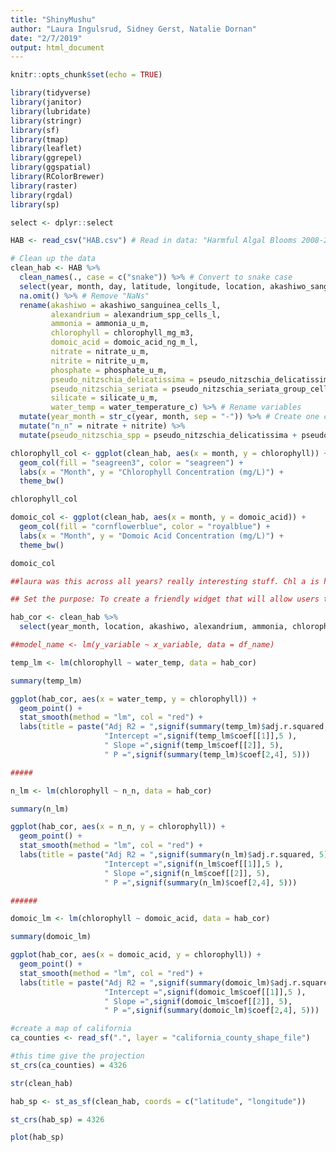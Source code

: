 ```yaml
---
title: "ShinyMushu"
author: "Laura Ingulsrud, Sidney Gerst, Natalie Dornan"
date: "2/7/2019"
output: html_document
---
```


```r
knitr::opts_chunk$set(echo = TRUE)
```

```r

library(tidyverse)
library(janitor)
library(lubridate)
library(stringr)
library(sf)
library(tmap)
library(leaflet)
library(ggrepel)
library(ggspatial)
library(RColorBrewer)
library(raster)
library(rgdal)
library(sp)

select <- dplyr::select

```

```r

HAB <- read_csv("HAB.csv") # Read in data: "Harmful Algal Blooms 2008-2019"

# Clean up the data
clean_hab <- HAB %>% 
  clean_names(., case = c("snake")) %>% # Convert to snake case
  select(year, month, day, latitude, longitude, location, akashiwo_sanguinea_cells_l, alexandrium_spp_cells_l, ammonia_u_m, chlorophyll_mg_m3, domoic_acid_ng_m_l, nitrate_u_m, nitrite_u_m, phosphate_u_m, pseudo_nitzschia_delicatissima_group_cells_l, pseudo_nitzschia_seriata_group_cells_l, silicate_u_m, water_temperature_c) %>% # Selected species that are correlated with HABs
  na.omit() %>% # Remove "NaNs" 
  rename(akashiwo = akashiwo_sanguinea_cells_l,
         alexandrium = alexandrium_spp_cells_l,
         ammonia = ammonia_u_m,
         chlorophyll = chlorophyll_mg_m3,
         domoic_acid = domoic_acid_ng_m_l,
         nitrate = nitrate_u_m,
         nitrite = nitrite_u_m,
         phosphate = phosphate_u_m,
         pseudo_nitzschia_delicatissima = pseudo_nitzschia_delicatissima_group_cells_l,
         pseudo_nitzschia_seriata = pseudo_nitzschia_seriata_group_cells_l,
         silicate = silicate_u_m,
         water_temp = water_temperature_c) %>% # Rename variables
  mutate(year_month = str_c(year, month, sep = "-")) %>% # Create one column of year and month of sample together
  mutate("n_n" = nitrate + nitrite) %>%
  mutate(pseudo_nitzschia_spp = pseudo_nitzschia_delicatissima + pseudo_nitzschia_seriata)## sum N+N concentrations


```

```r

chlorophyll_col <- ggplot(clean_hab, aes(x = month, y = chlorophyll)) +
  geom_col(fill = "seagreen3", color = "seagreen") +
  labs(x = "Month", y = "Chlorophyll Concentration (mg/L)") +
  theme_bw() 

chlorophyll_col

domoic_col <- ggplot(clean_hab, aes(x = month, y = domoic_acid)) +
  geom_col(fill = "cornflowerblue", color = "royalblue") +
  labs(x = "Month", y = "Domoic Acid Concentration (mg/L)") +
  theme_bw() 

domoic_col

##laura was this across all years? really interesting stuff. Chl a is highest in May but domoic acid is highest in April! 

```

```r

## Set the purpose: To create a friendly widget that will allow users to explore abiotic and biotic relationships relating to HAB occurence. ex)

hab_cor <- clean_hab %>%
  select(year_month, location, akashiwo, alexandrium, ammonia, chlorophyll, domoic_acid, n_n, phosphate, silicate,     water_temp)

##model_name <- lm(y_variable ~ x_variable, data = df_name)

temp_lm <- lm(chlorophyll ~ water_temp, data = hab_cor)

summary(temp_lm)

ggplot(hab_cor, aes(x = water_temp, y = chlorophyll)) +
  geom_point() +  
  stat_smooth(method = "lm", col = "red") +
  labs(title = paste("Adj R2 = ",signif(summary(temp_lm)$adj.r.squared, 5),
                     "Intercept =",signif(temp_lm$coef[[1]],5 ),
                     " Slope =",signif(temp_lm$coef[[2]], 5),
                     " P =",signif(summary(temp_lm)$coef[2,4], 5)))

#####

n_lm <- lm(chlorophyll ~ n_n, data = hab_cor)

summary(n_lm)

ggplot(hab_cor, aes(x = n_n, y = chlorophyll)) +
  geom_point() +  
  stat_smooth(method = "lm", col = "red") +
  labs(title = paste("Adj R2 = ",signif(summary(n_lm)$adj.r.squared, 5),
                     "Intercept =",signif(n_lm$coef[[1]],5 ),
                     " Slope =",signif(n_lm$coef[[2]], 5),
                     " P =",signif(summary(n_lm)$coef[2,4], 5)))

######

domoic_lm <- lm(chlorophyll ~ domoic_acid, data = hab_cor)

summary(domoic_lm)

ggplot(hab_cor, aes(x = domoic_acid, y = chlorophyll)) +
  geom_point() +  
  stat_smooth(method = "lm", col = "red") +
  labs(title = paste("Adj R2 = ",signif(summary(domoic_lm)$adj.r.squared, 5),
                     "Intercept =",signif(domoic_lm$coef[[1]],5 ),
                     " Slope =",signif(domoic_lm$coef[[2]], 5),
                     " P =",signif(summary(domoic_lm)$coef[2,4], 5)))

```























```r

#create a map of california 
ca_counties <- read_sf(".", layer = "california_county_shape_file")

#this time give the projection
st_crs(ca_counties) = 4326

str(clean_hab)

hab_sp <- st_as_sf(clean_hab, coords = c("latitude", "longitude"))

st_crs(hab_sp) = 4326

plot(hab_sp)

```

